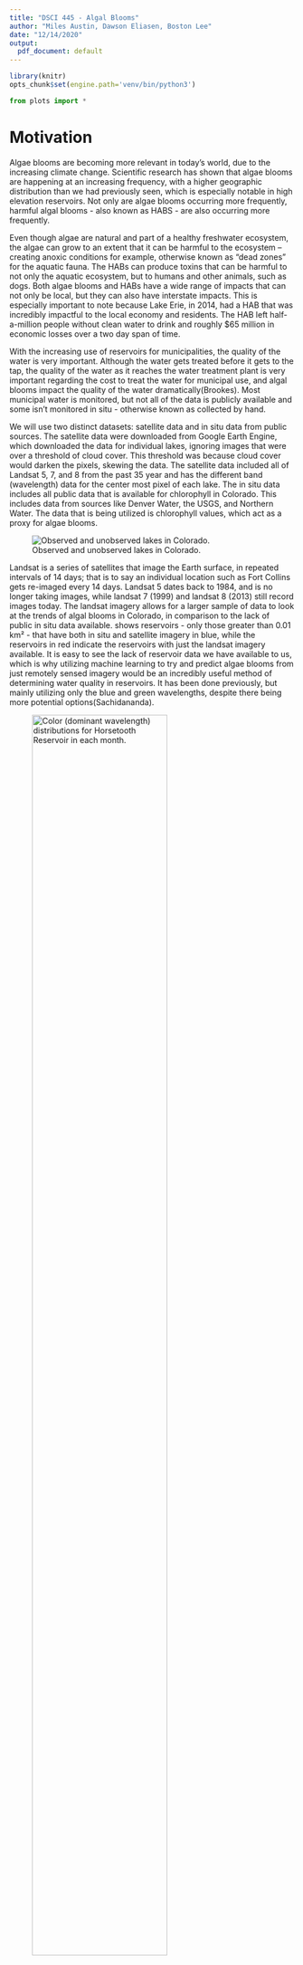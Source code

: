 ```yaml
---
title: "DSCI 445 - Algal Blooms"
author: "Miles Austin, Dawson Eliasen, Boston Lee"
date: "12/14/2020"
output:
  pdf_document: default
---
```


```r
library(knitr)
opts_chunk$set(engine.path='venv/bin/python3')
```

```python
from plots import *
```


# Motivation

Algae blooms are becoming more relevant in today’s world, due to the increasing 
climate change. Scientific research has shown that algae blooms are happening at
an increasing frequency, with a higher geographic distribution than we had 
previously seen, which is especially notable in high elevation reservoirs. Not 
only are algae blooms occurring more frequently, harmful algal blooms - also 
known as HABS - are also occurring more frequently.  

Even though algae are natural and part of a healthy freshwater ecosystem, the
algae can grow to an extent that it can be harmful to the ecosystem – creating 
anoxic conditions for example, otherwise known as “dead zones” for the aquatic 
fauna. The HABs can produce toxins that can be harmful to not only the aquatic 
ecosystem, but to humans and other animals, such as dogs. Both algae blooms and 
HABs have a wide range of impacts that can not only be local, but they can also
have interstate impacts. This is especially important to note because Lake Erie,
in 2014, had a HAB that was incredibly impactful to the local economy and 
residents. The HAB left half-a-million people without clean water to drink and 
roughly \$65 million in economic losses over a two day span of time.
            
With the increasing use of reservoirs for municipalities, the quality of the 
water is very important. Although the water gets treated before it gets to the 
tap, the quality of the water as it reaches the water treatment plant is very 
important regarding the cost to treat the water for municipal use, and algal 
blooms impact the quality of the water dramatically(Brookes). Most municipal water is 
monitored, but not all of the data is publicly available and some isn’t 
monitored in situ - otherwise known as collected by hand. 

We will use two distinct datasets: satellite data and in situ data from public
sources. The satellite data were downloaded from Google Earth Engine, which
downloaded the data for individual lakes, ignoring images that were over a
threshold of cloud cover. This threshold was because cloud cover would darken
the pixels, skewing the data. The satellite data included all of Landsat 5, 7,
and 8 from the past 35 year and has the different band (wavelength) data for the
center most pixel of each lake. The in situ data includes all public data that
is available for chlorophyll in Colorado. This includes data from sources like
Denver Water, the USGS, and Northern Water. The data that is being utilized is
chlorophyll values, which act as a proxy for algae blooms. 

![Observed and unobserved lakes in Colorado. \label{map}](images/map.jpeg)

Landsat is a series of satellites that image the Earth surface, in repeated 
intervals of 14  days; that is to say an individual location such as Fort Collins gets
re-imaged every 14 days. Landsat 5 dates back to 1984, and is no longer taking images,
while landsat 7 (1999) and landsat 8 (2013) still record images today. The landsat
imagery allows for a larger sample of data to look at the trends of algal blooms in
Colorado, in comparison to the lack of public in situ data available. \ref{fig:map}
shows reservoirs - only those greater than 0.01 km² -  that have both in situ and
satellite imagery in blue, while the reservoirs in red indicate the reservoirs with 
just the landsat imagery available. It is easy to see the lack of reservoir data we have 
available to us, which is why utilizing machine learning to try and predict 
algae blooms from just remotely sensed imagery would be an incredibly useful
method of determining water quality in reservoirs. It has been done previously,
but mainly utilizing only the blue and green wavelengths, despite there being more
potential options(Sachidananda).

![Color (dominant wavelength) distributions for Horsetooth Reservoir in each month. \label{climatology}](images/HT_Climatology.jpeg){width=75%}

![Color (dominant wavelength) of Horsetooth Reservoir over time. \label{color-trend}](images/ht_color_over_time.jpeg){width=75%}

We attempted to detect algae blooms from satellite images by using statistical learning
methods to approximate the relationship between features in satellite images and in situ
chlorophyll measurements from various lakes in Colorado (predominantly municipal water
sources such as Horsetooth Reservoir). We reduced the satellite images to a set of
key features that are likely to be associated with algae blooms; red, green, and blue
wavelength range measurements, dominant wavelength, and various infrared range measurements.
We joined these data to in situ chlorophyll measurements and fit various non-parametric
models before finally producing chlorophyll estimates for all available satellite images.


# Methods


## Data Interpolation (Merging Shift Threshold)

Satellite image data and in situ data were not collected on similar schedules.
This meant that many observations were lost from both datasets on an inner join.
To remedy this problem, a procedure was used referred to as a "merge threshold."
Using a merge threshold, the satellite data were shifted forward and backward $0,
1, \cdots, n$ days. For example, on a merge threshold of two, the in situ data
from any single observation on day $k$ would be used on day $k - 2, k - 1, k, k
+ 1$, and $k + 2$. In other words, the data from any single in situ observation
would be used for the surrounding four days, but each in situ observation would
only be included once. The merge threshold procedure was done up to ten days of
threshold. 

However, the aforementioned approach certainly fails after a
certain range of days. The optimal shift was determined experimentally: Each
model was fit using data shifted from one to ten days in either direction, and
the cross-validation error was used to assess model accuracy. The specifics of
the experimental structure are described below. The model accuracy provided a
picture of the quality of interpolation provided by each shift. If data was
shifted too many days, the prediction accuracy of the algorithm should
deteriorate.


## Response Variable Transformation

As can be seen from Figure \ref{fig:resp-hist}, the chlorophyll variable, the response
variable in this case, was initially highly skewed. This had an impact on
initial prediction accuracy. In order to correct for the skewed nature of the
data, the response was log-transformed, yielding the second distribution in
Figure \ref{fig:resp-hist}.

```{python, echo=FALSE, fig.cap="Distribution of chlorophyll before and after log transformation.\\label{fig:resp-hist}"}
plot_histograms()
```

It should be noted that all MSE values were calculated from chlorophyll on the
log-transformed scale, then exponentiated to account for the variable
transformation.


## Models

The algae bloom data is spatiotemporal; the blooms are recorded in a certain
geographic location at a certain time. This makes the class of linear models
unsuitable for this problem. Linear models make assumptions about the structure
of the errors in the data generating process that are violated by spatiotemporal
data. Spatiotemporal data have errors which are correlated; as observations
closer in space or time will vary together.

The models selected were tree-based: Random Forest, Boosted Trees, and XGBoost. Although
the classical formulation of Random Forests and Boosted Trees rely on the
assumption of independent and identically distributed observations, tree-based
models were chosen in hopes that the extra flexibility in these models would
help account for the temporal structure in the data. 

The Random Forest and Boosted Tree implementation from `scikit-learn` were used.
The XGBoost implementation was taken from the Python package `xgboost`.


## Model Selection

The chosen models were fit on a grid of parameters. The parameters altered were
merge threshold, variable subset, and type of model. That is, we fit every
possible combination of merge threshold from $0, \cdots, 10$, the selected
variable subsets, and the selected model types. 

Within each of the aforementioned combinations, a training set and test set were
created from the merged data, with the training set compromising two-thirds of
the dataset, and the test set compromising one-third of the dataset.  

After a training and test set were created, $5$-fold cross-validation was
performed. Models were compared via $5$-fold cross validation error on the
training dataset. The final model was selected via this error, and then results
were reported on the test data set.


# Results

Overall, random forest, gradient boost, and XGBoost performed similarly, with random forest
performing slightly better than the other two model types. 


## Feature subsets and importance

Performance for all three models generally improved as more features were added.
The inclusion of the lake area feature resulted in the largest performance improvement.
\ref{fig:feature-importance} shows the feature importance statistics for a random forest
model fit to a dataset constructed with a merge threshold of 3 days and including all features.

```{python, echo=FALSE, fig.cap="Feature importance from random forest with all features included.\\label{fig:feature-importance}"}
plot_feature_importance()
```


## Merge Shifting Threshold

When comparing results across different merge threshold values, we see all three model
types perform similarly.

```{python, echo=FALSE, fig.cap="Cross-validation error for all three models at merge thresholds from 1 to 10.\\label{fig:thresh-performance}"}
plot_thresh_performance()
```

As we can see from Figure \ref{fig:thresh-performance}, the trend across merge
thresholds for each model is very similar. Generally, performance decreases before increasing
and staying relatively high. It interesting to note that a shift of one day performed worse 
than no shift, or a shift of two days. This is a counter-intuitive result,
but it could be due to the tradeoff between the extra volume of data added by
larger shift thresholds versus the accuracy of the data at lower shifting
thresholds.


## Model Performance

All three models mentioned performed similarly, with no model greatly exceeding
the other two in terms of CV error. The best overall model, in terms of CV MSE
error, was a random forest with a merge shift threshold of three days, that
included all features. The best model had a CV MSE of approximately 1.75, and a
test set MSE of approximately 1.09.


## Predicted Values

Finally, we generated chlorophyll estimates for each of the available satellite images,
including satellite images of lakes for which there is no available in situ data.
\ref{fig:predicted-values} Shows the estimated chlorophyll value against the dominant
wavelength of the satellite image. We can see that the highest chlorophyll estimates
are attributed to satellite images which have a green dominant wavelength. However, we
are generating predictions of chlorophyll values exceeding $70 \frac{\mu g}{mL}$, which
is most likely unreasonable. This is likely an artifact of the extreme observations included
in the training data with chlorophyll measurements exceeding $300 \frac{\mu g}{mL}$.

```{python, echo=FALSE, fig.cap="Predicted values vs. dominant wavelength.\\label{fig:predicted-values}"}
plot_predicted_values()
```

## Conclusion

We have described a process for using non-parametric machine learning methods to estimate
chlorophyll concentrations in lakes from satellite images. This process broadly consists of
these steps.

1. Collect satellite image data.
2. Process satellite image data to create features.
3. Associate image features with in situ measurements, allowing some small number of days in error.
4. $\log$-transform the chlorophyll measurements to unskew the distribution.
5. Fit a model to these data, with $\log$-transform chlorophyll measurements as the response variable and satellite features as the predictor variables.
6. Use this model to generate predicted $\log (\text{chlorophyll})$ values for each satellite image.
7. Exponentiate the predicted values to return them to original scale.

Using this process, we investigated the effectiveness of different model types, feature subsets,
and merge threshold values and found the best results with a random forest model using all features
and a merge threshold value equal to three days. This model had a 5-fold cross validation MSE of 
1.75, and the MSE on the holdout test set was 1.05. Based on these error measurements,
we have demonstrated that these models are capable of estimating chlorophyll concentrations
with practical accuracy. This level of accuracy is likely at least partially attributable to the fact
that the training data includes repeated sampling of a handful of lakes, and as a result the error
measurements are measuring the model's ability to estimate chlorophyll concentrations from *unseen*
images of *familiar* lakes. To evaluate the predictive accuracy of these models on *unfamiliar* lakes,
an analyst would require a dataset observing a much larger number and range of lakes. As mentioned
previously, only measurements from municipal water sources were available.

In future exploration, we hope to address the extreme predicted values by removing observations with a
chlorophyll concentration exceeding $15 \frac{\mu g}{mL}$. We expect this change to result in a much
more reasonable range of predicted values. We also think that, based on the importance of the lake area
feature, the inclusion of a feature describing lake elevation will be important. Lastly, although we
included indicators for month to account for variance in time, we wish to repeat the analysis including
spatial features such as latitude and longitude to account for variance in space.


## Sources

Brezonik, Patrick, Kevin D. Menken, and Marvin Bauer. “Landsat-Based Remote
Sensing of Lake Water Quality Characteristics, Including Chlorophyll and Colored
Dissolved Organic Matter (CDOM).” Lake and Reservoir Management 21, no. 4 
(December 2005): 373–82. https://doi.org/10.1080/07438140509354442.

Brookes, J. D., and C. C. Carey. “Resilience to Blooms.” Science 334, no. 6052 
(October 7, 2011): 46–47. https://doi.org/10.1126/science.1207349.

Brookes, Justin D., Cayelan C. Carey, David P. Hamilton, Lionel Ho, Leon van der
Linden, Robert Renner, and Anna Rigosi. “Emerging Challenges for the Drinking 
Water Industry.” Environmental Science & Technology 48, no. 4 (February 18, 
2014): 2099–2101. https://doi.org/10.1021/es405606t.

Folke, Carl, Steve Carpenter, Brian Walker, Marten Scheffer, Thomas Elmqvist,
Lance Gunderson, and C.S. Holling. “Regime Shifts, Resilience, and Biodiversity 
in Ecosystem Management.” Annual Review of Ecology, Evolution, and Systematics 
35, no. 1 (December 15, 2004): 557–81. 
https://doi.org/10.1146/annurev.ecolsys.35.021103.105711.

Ho, Jeff C., Anna M. Michalak, and Nima Pahlevan. “Widespread Global Increase in
Intense Lake Phytoplankton Blooms since the 1980s.” Nature 574, no. 7780 
(October 2019): 667–70. https://doi.org/10.1038/s41586-019-1648-7.

Olmanson, Leif G, Marvin E Bauer, and Patrick L Brezonik. “Use of Landsat
Imagery to Develop a Water Quality Atlas of Minnesota’s 10,000 Lakes.” 
Conference Proceedings, 2002, 8.

Scheffer, Marten, Steve Carpenter, Jonathan A. Foley, Carl Folke, and Brian 
Walker. “Catastrophic Shifts in Ecosystems.” Nature 413, no. 6856 (October 2001)
591–96. https://doi.org/10.1038/35098000.

Torbick, Nathan, Sarah Hession, Stephen Hagen, Narumon Wiangwang, Brian Becker, 
and Jiaguo Qi. “Mapping Inland Lake Water Quality across the Lower Peninsula of
Michigan Using Landsat TM Imagery.” International Journal of Remote Sensing 34,
no. 21 (November 10, 2013): 7607–24. https://doi.org/10.1080/01431161.2013.822602.
